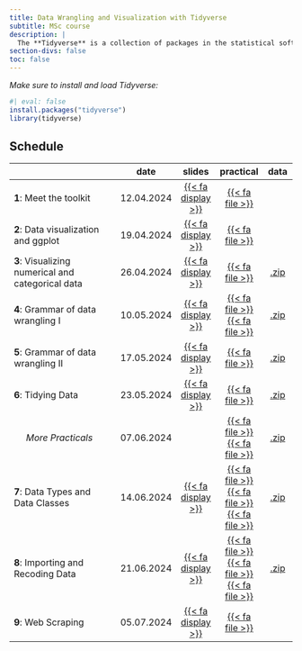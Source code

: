 ```yaml
---
title: Data Wrangling and Visualization with Tidyverse
subtitle: MSc course 
description: |
  The **Tidyverse** is a collection of packages in the statistical software R that provides a consistent and efficient framework for data manipulation, exploration, and visualization. It emphasizes using tidy data principles and functional programming techniques to simplify and streamline data analysis workflows. This course provides structured guidance on how to use tidyverse tools to simplify data importing, cleaning, processing and visualization. This is illustrated using realistic worked examples throughout the course.
section-divs: false
toc: false
---
```



:::{.highlight}
*Make sure to install and load Tidyverse:*
```r
#| eval: false
install.packages("tidyverse")
library(tidyverse)
```
:::


## Schedule

|                                                    | date       |slides  | practical | data | 
|----------------------------------------------------|------------|:------:|:---------:|:---------:|
| **1**: Meet the toolkit | 12.04.2024 | [{{< fa display >}}](https://termehs.github.io/tidy01-meet-the-toolkit)  |  [{{< fa file >}}](material/bechdel.qmd)  | |
| **2**:  Data visualization and ggplot  | 19.04.2024 | [{{< fa display >}}](https://termehs.github.io/tidy02-data-viz-ggplot)  |  [{{< fa file >}}](material/starwars.qmd)   |  |
| **3**:  Visualizing numerical and categorical data | 26.04.2024 | [{{< fa display >}}](https://termehs.github.io/tidy03-data-viz-num-cat)  |  [{{< fa file >}}](material/plastic-waste.qmd)   |  [.zip](material/data03.zip)|
| **4**:  Grammar of data wrangling I| 10.05.2024 | [{{< fa display >}}](https://termehs.github.io/tidy04-grammar-wrangle-single-df)  |  [{{< fa file >}}](material/hotels-datawrangling.qmd)   [{{< fa file >}}](material/nobel-laureates.qmd)   |  [.zip](material/data04.zip)|
| **5**:  Grammar of data wrangling II| 17.05.2024 | [{{< fa display >}}](https://termehs.github.io/tidy05-grammar-wrangle-multiple-df)  | [{{< fa file >}}](material/la-quinta.qmd) |  [.zip](material/data05.zip)|
| **6**:  Tidying Data| 23.05.2024 | [{{< fa display >}}](https://termehs.github.io/tidy06-tidying)  | [{{< fa file >}}]() |  [.zip](material/data06.zip)|
|  \ \ \ \  *More Practicals*| 07.06.2024 | | [{{< fa file >}}](material/college-majors.qmd)   [{{< fa file >}}](material/legos.qmd)   |  [.zip](material/data_extra_practicals.zip)|
| **7**:  Data Types and Data Classes| 14.06.2024 |  [{{< fa display >}}](https://termehs.github.io/tidy07-data-types-classes)  |  [{{< fa file >}}](material/type-coercion.qmd)   [{{< fa file >}}](material/hotels-forcats.qmd)   [{{< fa file >}}](material/data-type-class-exercises.qmd) |  [.zip](material/data07.zip)|
| **8**:  Importing and Recoding Data| 21.06.2024 |  [{{< fa display >}}](https://termehs.github.io/tidy08-data-import-recode)  |  [{{< fa file >}}](material/nobels-csv.qmd)   [{{< fa file >}}](material/sales-excel.qmd)   [{{< fa file >}}](material/nyc-flights.qmd) |  [.zip](material/data08.zip)|
| **9**: Web Scraping | 05.07.2024 |  [{{< fa display >}}](https://termehs.github.io/tidy09-web-scrape)  |  [{{< fa file >}}](material/countries-of-the-world.qmd)    |  |